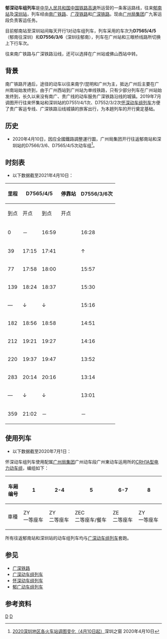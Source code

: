 {{Multiple issues|
{{Refimprove|time=2020-08-28T14:55:18+00:00}}
{{Citation style|time=2020-08-28T14:55:18+00:00}}
}}
{{Infobox CHNTrain
| 国铁列车     = 郁深动车组列车
| name_bgcolor = blue
| Photo = 
| Photoname = 
| 开行      = 2020年4月10日
| 铁路局    = [[广州局集团|广州局集团]]
| 客运段    = 广九客运段
| 等级      = [[动车组列车|动车组列车]]
| 曾用车次   = 
| 目前车次   = D7565/4/5（往深圳）<br/>D7556/3/6（往郁南）
| 运行区间   = [[深圳站|深圳站]] ↔ [[郁南站|郁南站]]
| 途径线路   = [[广深铁路|广深铁路]]、[[广茂铁路|广茂铁路]]、<br/>[[南广铁路|南广铁路]]
| 发车时间   = 深圳站：11:46<br/>郁南站：15:21
| 终到时间   = 深圳站：18:58<br/>郁南站：15:05
| 全程时间   = 3小时19分（D7556/3/6）<br/>3小时37分（D7565/4/5）
| 停靠 = [[云浮东站|云浮东站]]、[[佛山西站|佛山西站]]、[[广州站|广州站]]、[[广州东站|广州东站]]等
| 车体  = [[和谐号CRH1型电力动车组|CRH1A型电力动车组]]
}}

'''郁深动车组列车'''是[[中华人民共和国|中华人民共和国]][[中国铁路高速|中国铁路高速]]所运营的一条客运路线，往来[[郁南站|郁南站]]及[[深圳站|深圳站]]，列车经由[[南广铁路|南广铁路]]、[[广茂铁路|广茂铁路]]和[[广深铁路|广深铁路]]。现由[[广州局集团|广州局集团]]广九客运段负责客运任务。

目前郁南站至深圳站间每天开行1对动车组列车，列车采用的车次为'''D7565/4/5'''（郁南往深圳）和'''D7556/3/6'''（深圳往郁南），列车在广州站和三眼桥线路所切换上下行车次。

往来南广铁路与广深铁路沿线，还可以选择在广州站或佛山西站中转。

==背景==
南广铁路开通后，途径的动车以往来南宁/昆明和广州为主，抵达广州后主要在广州南站始发终到，由于广州西站到广州站为单线铁路，只有少部分列车在广州站始发终到，长久以来没有南广、贵广线的动车服务广深铁路沿线的城镇。2019年7月调图开行往来怀集站和深圳站的D7551/4/1次、D7552/3/2次[[怀深动车组列车|怀深动车组列车]]方便了贵广客运专线、广深铁路沿线城镇的旅客出行，为本趟列车的开行奠定基础。

==历史==
*2020年4月10日，因应全國鐵路調整運行圖，广州局集团开行往返郁南站和深圳站的D7566/3/6、D7565/4/5次动车组<ref>[https://city.shenchuang.com/city/20200410/1535011.shtml 2020深圳地区各火车站调图变化（4月10日起）]深圳之窗 2020年4月10日</ref>。

==时刻表==
*以下数据截至2021年4月10日：
{| class="wikitable mw-collapsible mw-collapsed"
! rowspan="2"|里程
! colspan="2"|D7565/4/5
! rowspan="2"|停靠站
! colspan="2"|D7556/3/6次
! rowspan="2"|里程
|-
!到点!!开点!!到点!!开点
|-
|0||－||16:59||{{站|郁南}}||16:28||－||359
|-
|39||17:15||17:41||{{站|南江口}}||↑||↑||—
|-
|77||17:58||18:00||{{站|云浮东}}||15:57||15:59||282
|-
|139||18:24||18:37||{{站|肇庆东}}||15:30||15:32||220
|-
|—||↓||↓||{{站|三水南}}||15:16||15:18||195
|-
|182||18:56||18:58||{{站|佛山西}}||14:51||15:05||177
|-
|212||19:21||19:27||{{站|广州}}||14:16||14:22||147
|-
|220||19:37||19:47||{{站|广州东}}||13:52||14:06||139
|-
|283||20:14||20:16||{{站|东莞}}||13:14||13:16||76
|-
|—||↓||↓||{{站|常平}}||13:01||13:03||57
|-
|359||21:02||－||{{站|深圳}}||－||12:34||0
|}

==使用列车==
*以下数据截至2020年7月1日：
怀深动车组列车使用配属[[广州局集团|广州局集团]]广州动车段广州東动车运用所的[[和谐号CRH1型电力动车组|CRH1A型电力动车组]]，编组如下：
{| class="wikitable" style="text-align: center; font-size: small;"
!车厢编号
|1||2-4||5||6-7||8
|-
! style="width: 10%;" | 車種
| ZY<br />一等座车
| ZY<br />二等座车
| ZEC<br />二等座车/餐车
| ZE<br />二等座车
| ZY<br />一等座车
|}

所有往返郁南站和深圳站的动车组列车均与[[广深动车组列车|广深动车组列车]]套跑。

==参见==
*[[广深铁路|广深铁路]]
*[[广深动车组列车|广深动车组列车]]
*[[怀深动车组列车|怀深动车组列车]]
*[[郁广动车组列车|郁广动车组列车]]

==参考资料==
{{Reflist|2}}
{{中国动车组列车车次|1}}
[[Category:中国铁路动车组列车车次|D]]
[[Category:中国铁路广州局集团有限公司|D]]